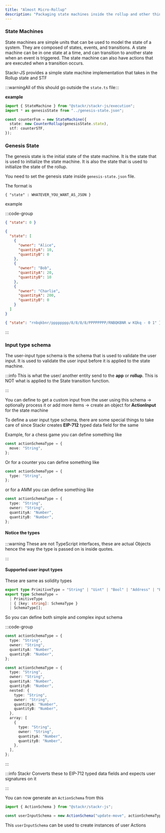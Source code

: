 ```yaml
---
title: "Almost Micro-Rollup"
description: "Packaging state machines inside the rollup and other things"
---
```


### State Machines

State machines are simple units that can be used to model the state of a system. They are composed of states, events, and transitions. A state machine can be in one state at a time,
and can transition to another state when an event is triggered. The state machine can also have actions that are executed when a transition occurs.

Stackr-JS provides a simple state machine implementation that takes in the Rollup state and STF

:::warningAll of this should go outside the `state.ts` file:::

**example**

```ts
import { StateMachine } from "@stackr/stackr-js/execution";
import * as genesisState from "../genesis-state.json";

const counterFsm = new StateMachine({
  state: new CounterRollup(genesisState.state),
  stf: counterSTF,
});
```

### Genesis State

The genesis state is the initial state of the state machine.
It is the state that is used to initialize the state machine. It is also the state that is used to initialize the state of the rollup.

You need to set the genesis state inside `genesis-state.json` file.

The format is

`{ "state" : WHATEVER_YOU_WANT_AS_JSON }`

example

:::code-group

```json counter
{ "state": 0 }
```

```json amm
{
  "state": [
    {
      "owner": "Alice",
      "quantityA": 10,
      "quantityB": 0
    },
    {
      "owner": "Bob",
      "quantityA": 20,
      "quantityB": 10
    },
    {
      "owner": "Charlie",
      "quantityA": 200,
      "quantityB": 0
    }
  ]
}
```

```json chess
{ "state": "rnbqkbnr/pppppppp/8/8/8/8/PPPPPPPP/RNBQKBNR w KQkq - 0 1" }
```

:::

### Input type schema

The user-input type schema is the schema that is used to validate the user input. It is used to validate the user input before it is applied to the state machine.

:::info
This is what the user/ another entity send to the **app** or **rollup**. This
is NOT what is applied to the State transition function.

:::

You can define to get a custom input from the user using this schema -> optionally process it or add more items -> create an object for **ActionInput** for the state machine

To define a user input type schema, there are some special things to take care of since Stackr creates **EIP-712** typed data field for the same

Example, for a chess game you can define something like

```ts
const actionSchemaType = {
  move: "String",
};
```

Or for a counter you can define something like

```ts
const actionSchemaType = {
  type: "String",
};
```

or for a AMM you can define something like

```ts
const actionSchemaType = {
  type: "String",
  owner: "String",
  quantityA: "Number",
  quantityB: "Number",
};
```

#### Notice the types

:::warning
These are not TypeScript interfaces, these are actual Objects hence the way
the type is passed on is inside quotes.

:::

#### Supported user input types

These are same as solidity types

```ts internal stackr-js
export type PrimitiveType = "String" | "Uint" | "Bool" | "Address" | "Bytes";
export type SchemaType =
  | PrimitiveType
  | { [key: string]: SchemaType }
  | SchemaType[];
```

So you can define both simple and complex input schema

:::code-group

```ts simple
const actionSchemaType = {
  type: "String",
  owner: "String",
  quantityA: "Number",
  quantityB: "Number",
};
```

```ts nested
const actionSchemaType = {
  type: "String",
  owner: "String",
  quantityA: "Number",
  quantityB: "Number",
  nested: {
    type: "String",
    owner: "String",
    quantityA: "Number",
    quantityB: "Number",
  },
  array: [
    {
      type: "String",
      owner: "String",
      quantityA: "Number",
      quantityB: "Number",
    },
  ],
};
```

:::

:::info
Stackr Converts these to EIP-712 typed data fields and expects user signatures
on it

:::

You can now generate an `ActionSchema` from this

```ts
import { ActionSchema } from "@stackr/stackr-js";

const userInputSchema = new ActionSchema("update-move", actionSchemaType);
```

This `userInputSchema` can be used to create instances of user Actions

